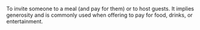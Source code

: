 To invite someone to a meal (and pay for them) or to host guests. It implies generosity and is commonly used when offering to pay for food, drinks, or entertainment.
